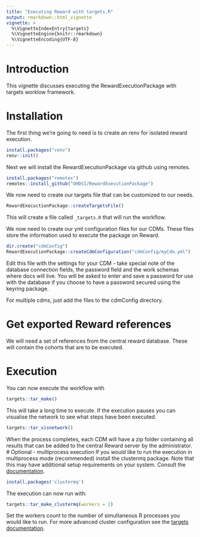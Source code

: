 ```yaml
---
title: "Executing Reward with targets.R"
output: rmarkdown::html_vignette
vignette: >
  %\VignetteIndexEntry{targets}
  %\VignetteEngine{knitr::rmarkdown}
  %\VignetteEncoding{UTF-8}
---
```


# Introduction
This vignette discusses executing the RewardExecutionPackage with targets worklow framework.

# Installation
The first thing we're going to need is to create an renv for isolated reward execution.

```r
install.packages("renv")
renv::init()
```
Next we will install the RewardExecutionPackage via github using remotes.

```r
install.packages("remotes")
remotes::install_github("OHDSI/RewardExecutionPackage")
```
We now need to create our targets file that can be customized to our needs.

```r
RewardExecuctionPackage::createTargetsFile()
```
This will create a file called `_targets.R` that will run the workflow.

We now need to create our yml configuration files for our CDMs.
These files store the information used to execute the package on Reward.

```r
dir.create("cdmConfig")
RewardExecutionPackage::createCdmConfiguration("cdmConfig/myCdm.yml")
```
Edit this file with the settings for your CDM - take special note of the database connection fields, the password field
and the work schemas where docs will live.
You will be asked to enter and save a password for use with the database if you choose to have a password secured using
the keyring package.

For multiple cdms, just add the files to the cdmConfig directory.


# Get exported Reward references
We will need a set of references from the central reward database.
These will contain the cohorts that are to be executed.

# Execution
You can now execute the workflow with

```r
targets::tar_make()
```
This will take a long time to execute. If the execution pauses you can visualise the network to see what steps have been executed.

```r
targets::tar_visnetwork()
```

When the process completes, each CDM will have a zip folder containing all results that can be added to the central Reward server by the administrator.
# Optional - multiprocess execution
If you would like to run the execution in multiprocess mode (recommended) install the clustermq package.
Note that this may have additional setup requirements on your system.
Consult the [documentation](https://mschubert.github.io/clustermq/articles/userguide.html).
```r
install.packages('clustermq')
```

The execution can now run with:

```r
targets::tar_make_clustermq(workers = 2)
```
Set the workers count to the number of simultaneous R processes you would like to run.
For more advanced cluster configuration see the [targets documentation](https://books.ropensci.org/targets/hpc.html).